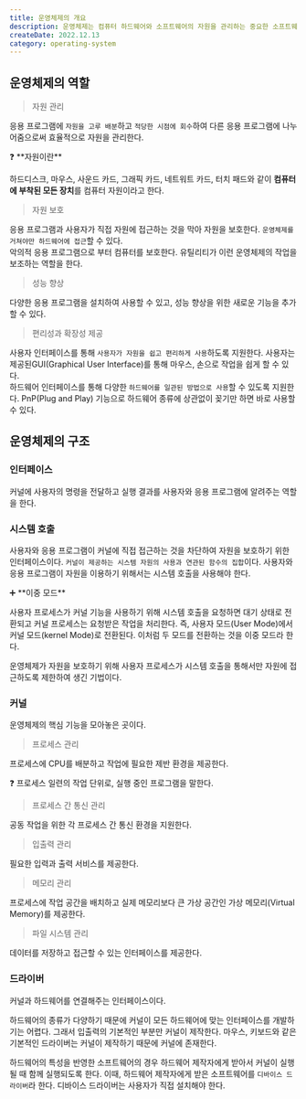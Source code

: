 ```yaml
---
title: 운영체제의 개요
description: 운영체제는 컴퓨터 하드웨어와 소프트웨어의 자원을 관리하는 중요한 소프트웨어이다. 운영체제가 무엇이고 무엇을 하는지에 대한 개요를 살펴보고, 구조를 통해 이해를 높여보자.
createDate: 2022.12.13
category: operating-system
---
```


## 운영체제의 역할

> 자원 관리

응용 프로그램에 `자원을 고루 배분`하고 `적당한 시점에 회수`하여 다른 응용 프로그램에 나누어줌으로써 효율적으로 자원을 관리한다.

<aside>
❓ **자원이란**

하드디스크, 마우스, 사운드 카드, 그래픽 카드, 네트워트 카드, 터치 패드와 같이 **컴퓨터에 부착된 모든 장치**를 컴퓨터 자원이라고 한다.

</aside>

> 자원 보호

응용 프로그램과 사용자가 직접 자원에 접근하는 것을 막아 자원을 보호한다. `운영체제를 거쳐야만 하드웨어에 접근`할 수 있다.  
악의적 응용 프로그램으로 부터 컴퓨터를 보호한다. 유틸리티가 이런 운영체제의 작업을 보조하는 역할을 한다.

> 성능 향상

다양한 응용 프로그램을 설치하여 사용할 수 있고, 성능 향상을 위한 새로운 기능을 추가할 수 있다.

> 편리성과 확장성 제공

사용자 인터페이스를 통해 `사용자가 자원을 쉽고 편리하게 사용`하도록 지원한다. 사용자는 제공된GUI(Graphical User Interface)를 통해 마우스, 손으로 작업을 쉽게 할 수 있다.  
하드웨어 인터페이스를 통해 다양한 `하드웨어를 일관된 방법으로 사용`할 수 있도록 지원한다. PnP(Plug and Play) 기능으로 하드웨어 종류에 상관없이 꽂기만 하면 바로 사용할 수 있다.

## 운영체제의 구조

<Picture src="operating-system-overview.png" height={400} />

### 인터페이스

커널에 사용자의 명령을 전달하고 실행 결과를 사용자와 응용 프로그램에 알려주는 역할을 한다.

### 시스템 호출

사용자와 응용 프로그램이 커널에 직접 접근하는 것을 차단하여 자원을 보호하기 위한 인터페이스이다. `커널이 제공하는 시스템 자원의 사용과 연관된 함수의 집합`이다. 사용자와 응용 프로그램이 자원을 이용하기 위해서는 시스템 호출을 사용해야 한다.

<aside>
➕ **이중 모드**

사용자 프로세스가 커널 기능을 사용하기 위해 시스템 호출을 요청하면 대기 상태로 전환되고 커널 프로세스는 요청받은 작업을 처리한다. 즉, 사용자 모드(User Mode)에서 커널 모드(kernel Mode)로 전환된다. 이처럼 두 모드를 전환하는 것을 이중 모드라 한다.

운영체제가 자원을 보호하기 위해 사용자 프로세스가 시스템 호출을 통해서만 자원에 접근하도록 제한하여 생긴 기법이다.

</aside>

### 커널

운영체제의 핵심 기능을 모아놓은 곳이다.

> 프로세스 관리

프로세스에 CPU를 배분하고 작업에 필요한 제반 환경을 제공한다.

<aside>
❓ 프로세스  
일련의 작업 단위로, 실행 중인 프로그램을 말한다.

</aside>

> 프로세스 간 통신 관리

공동 작업을 위한 각 프로세스 간 통신 환경을 지원한다.

> 입출력 관리

필요한 입력과 출력 서비스를 제공한다.

> 메모리 관리

프로세스에 작업 공간을 배치하고 실제 메모리보다 큰 가상 공간인 가상 메모리(Virtual Memory)를 제공한다.

> 파일 시스템 관리

데이터를 저장하고 접근할 수 있는 인터페이스를 제공한다.

### 드라이버

커널과 하드웨어를 연결해주는 인터페이스이다.

하드웨어의 종류가 다양하기 때문에 커널이 모든 하드웨어에 맞는 인터페이스를 개발하기는 어렵다. 그래서 입출력의 기본적인 부분만 커널이 제작한다. 마우스, 키보드와 같은 기본적인 드라이버는 커널이 제작하기 때문에 커널에 존재한다.

하드웨어의 특성을 반영한 소프트웨어의 경우 하드웨어 제작자에게 받아서 커널이 실행될 때 함께 실행되도록 한다. 이때, 하드웨어 제작자에게 받은 소프트웨어를 `디바이스 드라이버`라 한다. 디바이스 드라이버는 사용자가 직접 설치해야 한다.
